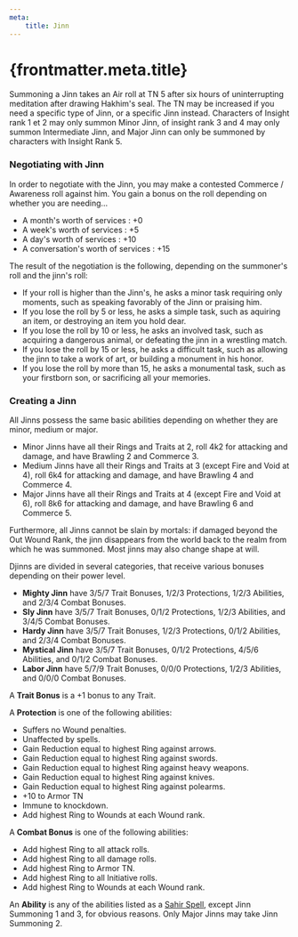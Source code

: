 ```yaml
---
meta:
    title: Jinn
---
```

# {frontmatter.meta.title}

Summoning a Jinn takes an Air roll at TN 5 after six hours of uninterrupting meditation after drawing Hakhim's seal. The TN may be increased if you need a specific type of Jinn, or a specific Jinn instead. Characters of Insight rank 1 et 2 may only summon Minor Jinn, of insight rank 3 and 4 may only summon Intermediate Jinn, and Major Jinn can only be summoned by characters with Insight Rank 5.

### <span>Negotiating with Jinn</span>

In order to negotiate with the Jinn, you may make a contested Commerce / Awareness roll against him. You gain a bonus on the roll depending on whether you are needing&#8230;

- A month's worth of services : +0
- A week's worth of services : +5
- A day's worth of services : +10
- A conversation's worth of services : +15

The result of the negotiation is the following, depending on the summoner's roll and the jinn's roll:

- If your roll is higher than the Jinn's, he asks a minor task requiring only moments, such as speaking favorably of the Jinn or praising him.
- If you lose the roll by 5 or less, he asks a simple task, such as aquiring an item, or destroying an item you hold dear.
- If you lose the roll by 10 or less, he asks an involved task, such as acquiring a dangerous animal, or defeating the jinn in a wrestling match.
- If you lose the roll by 15 or less, he asks a difficult task, such as allowing the jinn to take a work of art, or building a monument in his honor.
- If you lose the roll by more than 15, he asks a monumental task, such as your firstborn son, or sacrificing all your memories.

### <span>Creating a Jinn</span>

All Jinns possess the same basic abilities depending on whether they are minor, medium or major.

- Minor Jinns have all their Rings and Traits at 2, roll 4k2 for attacking and damage, and have Brawling 2 and Commerce 3.
- Medium Jinns have all their Rings and Traits at 3 (except Fire and Void at 4), roll 6k4 for attacking and damage, and have Brawling 4 and Commerce 4.
- Major Jinns have all their Rings and Traits at 4 (except Fire and Void at 6), roll 8k6 for attacking and damage, and have Brawling 6 and Commerce 5.

Furthermore, all Jinns cannot be slain by mortals: if damaged beyond the Out Wound Rank, the jinn disappears from the world back to the realm from which he was summoned. Most jinns may also change shape at will.

Djinns are divided in several categories, that receive various bonuses depending on their power level.

- <strong>Mighty Jinn</strong> have 3/5/7 Trait Bonuses, 1/2/3 Protections, 1/2/3 Abilities, and 2/3/4 Combat Bonuses.
- <strong>Sly Jinn</strong> have 3/5/7 Trait Bonuses, 0/1/2 Protections, 1/2/3 Abilities, and 3/4/5 Combat Bonuses.
- <strong>Hardy Jinn</strong> have 3/5/7 Trait Bonuses, 1/2/3 Protections, 0/1/2 Abilities, and 2/3/4 Combat Bonuses.
- <strong>Mystical Jinn</strong> have 3/5/7 Trait Bonuses, 0/1/2 Protections, 4/5/6 Abilities, and 0/1/2 Combat Bonuses.
- <strong>Labor Jinn</strong> have 5/7/9 Trait Bonuses, 0/0/0 Protections, 1/2/3 Abilities, and 0/0/0 Combat Bonuses.

A <strong>Trait Bonus</strong> is a +1 bonus to any Trait.

A <strong>Protection</strong> is one of the following abilities:

- Suffers no Wound penalties.
- Unaffected by spells.
- Gain Reduction equal to highest Ring against arrows.
- Gain Reduction equal to highest Ring against swords.
- Gain Reduction equal to highest Ring against heavy weapons.
- Gain Reduction equal to highest Ring against knives.
- Gain Reduction equal to highest Ring against polearms.
- +10 to Armor TN
- Immune to knockdown.
- Add highest Ring to Wounds at each Wound rank.

A <strong>Combat Bonus</strong> is one of the following abilities:

- Add highest Ring to all attack rolls.
- Add highest Ring to all damage rolls.
- Add highest Ring to Armor TN.
- Add highest Ring to all Initiative rolls.
- Add highest Ring to Wounds at each Wound rank.

An <strong>Ability</strong> is any of the abilities listed as a <a href="/sahir-spell">Sahir Spell</a>, except Jinn Summoning 1 and 3, for obvious reasons. Only Major Jinns may take Jinn Summoning 2.


